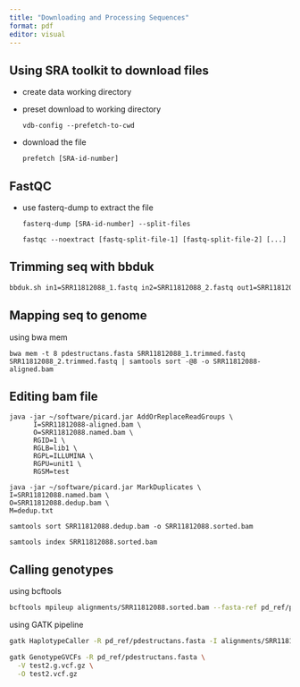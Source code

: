 ```yaml
---
title: "Downloading and Processing Sequences"
format: pdf
editor: visual
---
```


## Using SRA toolkit to download files

-   create data working directory

-   preset download to working directory

    `vdb-config --prefetch-to-cwd`

-   download the file

    `prefetch [SRA-id-number]`

## FastQC

-   use fasterq-dump to extract the file

    `fasterq-dump [SRA-id-number] --split-files`

    `fastqc --noextract [fastq-split-file-1] [fastq-split-file-2] [...]`

## Trimming seq with bbduk

``` bash
bbduk.sh in1=SRR11812088_1.fastq in2=SRR11812088_2.fastq out1=SRR11812088_1.trimmed.fastq out2=SRR11812088_2.trimmed.fastq t=10 qtrim=rl maq=10 ftl=10 ftr=-139 trimq=15 tpe tbo
```

## Mapping seq to genome

using bwa mem

```         
bwa mem -t 8 pdestructans.fasta SRR11812088_1.trimmed.fastq SRR11812088_2.trimmed.fastq | samtools sort -@8 -o SRR11812088-aligned.bam
```

## Editing bam file

```         
java -jar ~/software/picard.jar AddOrReplaceReadGroups \
      I=SRR11812088-aligned.bam \
      O=SRR11812088.named.bam \
      RGID=1 \
      RGLB=lib1 \
      RGPL=ILLUMINA \
      RGPU=unit1 \
      RGSM=test
```

```         
java -jar ~/software/picard.jar MarkDuplicates \
I=SRR11812088.named.bam \
O=SRR11812088.dedup.bam \
M=dedup.txt
```

```         
samtools sort SRR11812088.dedup.bam -o SRR11812088.sorted.bam

samtools index SRR11812088.sorted.bam
```

## Calling genotypes

using bcftools

```bash
bcftools mpileup alignments/SRR11812088.sorted.bam --fasta-ref pd_ref/pdestructans.fasta | bcftools call -m --ploidy 1 -Oz -o test.g.vcf.gz
```

using GATK pipeline

```bash
gatk HaplotypeCaller -R pd_ref/pdestructans.fasta -I alignments/SRR11812088.sorted.bam -O test2.g.vcf.gz -ERC GVCF -ploidy 1

gatk GenotypeGVCFs -R pd_ref/pdestructans.fasta \
  -V test2.g.vcf.gz \
  -O test2.vcf.gz
```
